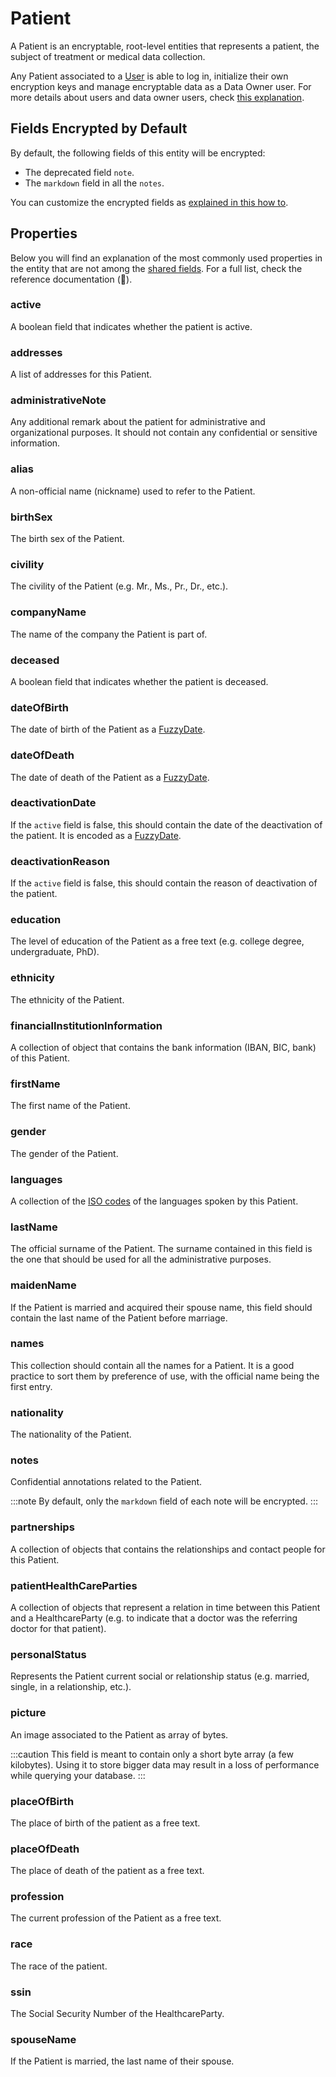 # Patient

A Patient is an encryptable, root-level entities that represents a patient, the subject of treatment or medical data
collection.

Any Patient associated to a [User](/explanations/data-model/user) is able to log in, initialize their own
encryption keys and manage encryptable data as a Data Owner user. For more details about users and data owner users,
check [this explanation](/explanations/data-owners-and-access-control).

## Fields Encrypted by Default
By default, the following fields of this entity will be encrypted:
- The deprecated field `note`.
- The `markdown` field in all the `notes`.

You can customize the encrypted fields as [explained in this how to](/how-to/initialize-the-sdk/configure-what-to-encrypt).

## Properties

Below you will find an explanation of the most commonly used properties in the entity that are not among the
[shared fields](/explanations/data-model/#shared-fields). For a full list, check the reference documentation (:construction:).

### active
A boolean field that indicates whether the patient is active.

### addresses
A list of addresses for this Patient.

### administrativeNote
Any additional remark about the patient for administrative and organizational purposes. It should not contain any
confidential or sensitive information.

### alias
A non-official name (nickname) used to refer to the Patient.

### birthSex
The birth sex of the Patient.

### civility
The civility of the Patient (e.g. Mr., Ms., Pr., Dr., etc.).

### companyName
The name of the company the Patient is part of.

### deceased
A boolean field that indicates whether the patient is deceased.

### dateOfBirth
The date of birth of the Patient as a [FuzzyDate](/explanations/data-model/#fuzzydate).

### dateOfDeath
The date of death of the Patient as a [FuzzyDate](/explanations/data-model/#fuzzydate).

### deactivationDate
If the `active` field is false, this should contain the date of the deactivation of the patient.
It is encoded as a [FuzzyDate](/explanations/data-model/#fuzzydate).

### deactivationReason
If the `active` field is false, this should contain the reason of deactivation of the patient.

### education
The level of education of the Patient as a free text (e.g. college degree, undergraduate, PhD).

### ethnicity
The ethnicity of the Patient.

### financialInstitutionInformation
A collection of object that contains the bank information (IBAN, BIC, bank) of this Patient.

### firstName
The first name of the Patient.

### gender
The gender of the Patient.

### languages
A collection of the [ISO codes](https://www.loc.gov/standards/iso639-2/ISO-639-2_8859-1.txt) of the languages spoken by
this Patient.

### lastName
The official surname of the Patient. The surname contained in this field is the one that should be used for all the
administrative purposes.

### maidenName
If the Patient is married and acquired their spouse name, this field should contain the last name of the Patient
before marriage.

### names
This collection should contain all the names for a Patient. It is a good practice to sort them by preference of use,
with the official name being the first entry.

### nationality
The nationality of the Patient.

### notes
Confidential annotations related to the Patient.

:::note
By default, only the `markdown` field of each note will be encrypted.
:::

### partnerships
A collection of objects that contains the relationships and contact people for this Patient.

### patientHealthCareParties
A collection of objects that represent a relation in time between this Patient and a HealthcareParty (e.g. to indicate
that a doctor was the referring doctor for that patient).

### personalStatus
Represents the Patient current social or relationship status (e.g. married, single, in a relationship, etc.).

### picture
An image associated to the Patient as array of bytes.

:::caution
This field is meant to contain only a short byte array (a few kilobytes). Using it to store bigger data may result in
a loss of performance while querying your database.
:::

### placeOfBirth
The place of birth of the patient as a free text.

### placeOfDeath
The place of death of the patient as a free text.

### profession
The current profession of the Patient as a free text.

### race
The race of the patient.

### ssin
The Social Security Number of the HealthcareParty.

### spouseName
If the Patient is married, the last name of their spouse.

